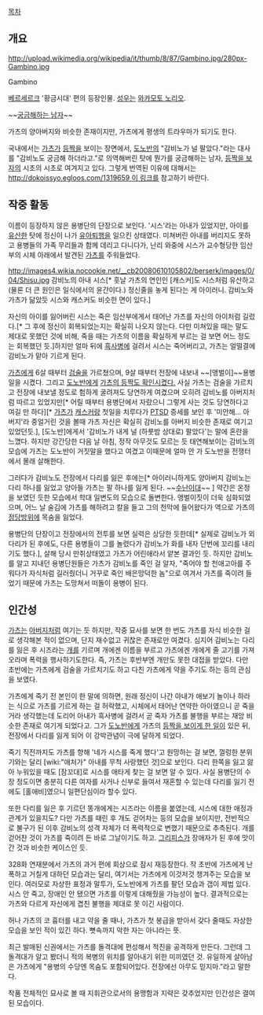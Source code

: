 [[목차]]

== 개요 ==
http://upload.wikimedia.org/wikipedia/it/thumb/8/87/Gambino.jpg/280px-Gambino.jpg

Gambino

[[베르세르크]] '황금시대' 편의 등장인물. [[성우]]는 [[와카모토 노리오]]. 

~~[[등짝을 보자|궁금해하는 남자]]~~

가츠의 양아버지와 비슷한 존재이지만, 가츠에게 평생의 트라우마가 되기도 한다.

국내에서는 [[가츠(베르세르크)|가츠]]가 [[등짝]]을 보이는 장면에서, [[도노반(베르세르크)|도노반]]의 "감비노가 널 팔았다."라는 대사를 "감비노도 궁금해 하더라고."로 의역해버린 탓에 뭔가를 궁금해하는 남자, [[등짝을 보자]]의 시초의 시초로 여겨지고 있다. 그렇게 번역된 이유에 대해서는 [[http://dokoissyo.egloos.com/1319659 이 링크]]를 참고하기 바란다.

== 작중 활동 ==
이름이 등장하지 않은 용병단의 단장으로 보인다. '시스'라는 아내가 있었지만, 아이를 [[유산]]한 탓에 정신이 나가 [[유아퇴행]]을 일으킨 상태였다. 미쳐버린 아내를 버리지도 못하고 용병들의 가족 무리들과 함께 데리고 다니다가, 난리 와중에 시스가 교수형당한 임산부의 시체 아래에서 발견된 [[가츠(베르세르크)|가츠]]를 주워들었다.

http://images4.wikia.nocookie.net/__cb20080610105802/berserk/images/0/04/Shisu.jpg
감비노의 아내 시스[* 훗날 가츠의 연인인 [캐스커]도 시스처럼 유산하고(물론 더 큰 원인은 일식에서의 윤간이다.) 정신줄을 놓게 된다는 게 아이러니. 감비노와 가츠가 닮았듯 시스와 캐스커도 비슷한 면이 있다.]

자신의 아이를 잃어버린 시스는 죽은 임산부에게서 태어난 가츠를 자신의 아이처럼 길렀다.[* 그 후에 정신이 회복되었는지는 확실히 나오지 않는다. 다만 미쳐있을 때는 말도 제대로 못했던 것에 비해, 죽을 때는 가츠의 이름을 확실하게 부르는 걸 보면 어느 정도는 회복했던 듯.]하지만 얼마 뒤에 [[흑사병]]에 걸려서 시스는 죽어버리고, 가츠는 얼떨결에 감비노가 맡아 기르게 된다.

[[가츠(베르세르크)|가츠]]에게 6살 때부터 [[검술]]을 가르쳤으며, 9살 때부터 전장에 내보내 ~~[앵벌이]~~용병일을 시켰다. 그리고 [[도노반(베르세르크)|도노반]]에게 [[등짝을 보자|가츠의 등짝도 확인시켰다.]] 사실 가츠는 검술을 가르치고 전장에 내보낼 정도로 험하게 굴려져도 당연하게 여겼으며 오히려 감비노를 아버지처럼 따르고 있었지만[* 어릴 때부터 용병단에서 자랐으니 그렇게 사는 것도 당연하다고 여길 만 하다][* [[가츠(베르세르크)|가츠]]가 [[캐스커(베르세르크)|캐스커]]랑 첫일을 치루다가 [[PTSD]] 증세를 보인 후 '미안해... 아버지'라 중얼거린 것을 볼때 가츠 자신은 확실히 감비노를 아버지 비슷한 존재로 여기고 있었던듯.], [도노반]에게서 '감비노가 내게 널 (하룻밤 상대로) 팔았다'는 말에 혼란을 느꼈다. 하지만 강간당한 다음 날 아침, 정작 아무것도 모르는 듯 태연해보이는 감비노의 모습에 가츠는 도노반이 거짓말을 했다고 여겼고 이때문에 얼마 안 가 도노반을 전쟁터에서 몰래 살해한다.

그러다가 감비노도 전장에서 다리를 잃은 후에는[* 아이러니하게도 양아버지 감비노는 다리 하나를 잃었고 양아들 가츠는 팔 하나를 잃게 된다. ~~[[수난이대]]~~ ] 약간은 온정을 보였던 듯한 모습에서 학대 일변도의 모습으로 돌변한다. 앵벌이짓이 더욱 심화되었으며, 어느 날 술김에 가츠를 해하려고 칼을 들고 그의 천막에 들어왔다가 역으로 가츠의 [[정당방위]]에 목숨을 잃었다.

용병단의 단장이고 전장에서의 전투를 보면 실력은 상당한 듯한데[* 실제로 감비노가 외다리가 된 후에도, 다른 용병들이 그를 놀렸다가 감비노가 화를 내자 단번에  꼬리를 내리기도 했다.], 살해 당시 만취상태였고 가츠가 어린애라서 얕본 결과인 듯.
하지만 감비노를 알고 지내던 용병단원들은 가츠가 감비노를 죽인 걸 알자, "죽어야 할 천애고아를 주워다가 자식처럼 길러줬더니 거꾸로 죽인 배은망덕한 놈"으로 여겨서 가츠를 죽이려 들었기 때문에 가츠는 도망쳐서 떠돌이 용병이 된다.

== 인간성 ==
[[가츠(베르세르크)|가츠]]는 [[아버지]]처럼 여기는 듯 하지만, 작중 묘사를 보면 한 번도 가츠를 자식 비슷한 걸로 생각해본 적이 없으며, 단지 재수없고 귀찮은 존재로만 여겼다. 심지어 감비노는 다리를 잃은 후 시즈라는 [[개]]를 기르며 개에겐 이름을 부르고 가츠에겐 개에게 줄 고기를 가져오라며 폭력을 행사하기도한다. 즉, 가츠는 후반부엔 개만도 못한 대접을 받았다. 다만 초반에는 가츠에게 검술을 가르치기도 하고 다친 가츠에게 약을 주기도 하는 등의 관심을 보였다.

가츠에게 죽기 전 본인이 한 말에 의하면, 원래 정신이 나간 아내가 애보기 놀이나 하라는 식으로 가츠를 기르게 하는 걸 허락했고, 시체에서 태어난 연약한 아이였으니 곧 죽을 거라 생각했는데 도리어 아내가 흑사병에 걸려서 곧 죽자 가츠를 불행을 부르는 재앙 비슷한 존재로 여기게 되었다고. 그가 [[도노반(베르세르크)|도노반]]에게 가츠의 [[등짝을 보자|등짝을 보이게 한 일]]이 있은 뒤, 전장에서 다리를 잃게 되어 이 강박관념이 극에 달하게 되었다. 

죽기 직전까지도 가츠를 향해 '네가 시스를 죽게 했다'고 원망하는 걸 보면, 껄렁한 분위기와는 달리 [wiki:"애처가" 아내를 무척 사랑했던 것]으로 보인다. 다리 한쪽을 잃고 앓아 누워있을 때도 [잠꼬대]로 시스를 애타게 찾는 걸 보면 알 수 있다. 사실 용병단의 수장 정도이면 충분히 다른 여자를 사거나 신부로 들여서 재혼할 수 있는데 다리를 잃기 전에도 [홀애비]였으니 일편단심이라 할수 있다.

또한 다리를 잃은 후 기르던 똥개에게는 시즈라는 이름을 붙였는데, 시스에 대한 애정과 관계가 있을지도? 다만 가츠를 때린 후 개도 걷어차는 등의 모습을 보이지만, 전반적으로 불구가 된 이후 감비노의 성격 자체가 더 폭력적으로 변했기 때문으로 추측된다. 개를 걷어찬 것이 가츠를 죽이려 든 바로 그날이기도 하고. [[그리피스(베르세르크)|그리피스]]가 장애자가 된 후에 맛이 간 것과 비슷한 케이스인 듯.

328화 연재분에서 가츠의 과거 편에 회상으로 잠시 재등장한다. 작 초반에 가츠에게 난폭하고 거칠게 대하던 모습과는 달리, 여기서는 가츠에게 이것저것 챙겨주는 모습을 보인다. 여러모로 자상한 표정과 말투가, 도노반에게 가츠를 팔던 모습과 갭이 제법 있다. 시스 안 죽고, 장애인 안 됐으면 가츠를 이렇게 대해줬을 가능성이 높다. 결과적으로는 가츠와 다르게 자신에게 겹친 불행을 제대로 못 이긴 사람이다.  

허나 가츠의 코 흉터를 내고 약을 줄 때나, 가츠가 첫 봉급을 받아서 갖다 줄때도 자상한 모습을 보인 적이 있긴 하다. 뼛속까지 악한 자는 아니라는 뜻.

최근 발매된 신권에서는 가츠를 돌격대에 편성해서 적진을 공격하게 만든다. 그런데 그 돌격대가 알고 봤더니 적의 복병의 위치를 알아내기 위한 미끼였던 것. 유일하게 살아남은 가츠에게 "용병의 수당엔 목숨도 포함되어있다. 전장에선 아무도 믿지마."라고 말한다. 

작품 전체적인 묘사로 볼 때 지휘관으로서의 용맹함과 지략은 갖추었지만 인간성은 결여된 모습이다.
